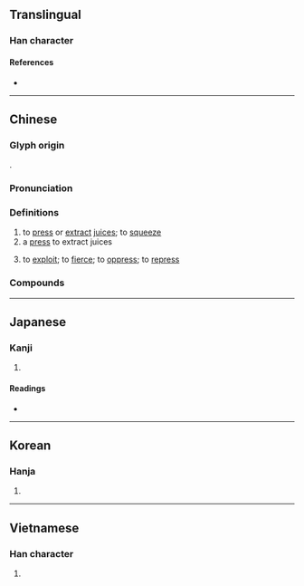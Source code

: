 {{also|搾}}
{{character info}}
==Translingual==

===Han character===
{{Han char|rn=75|rad=木|as=10|sn=14|four=43911|canj=DJCS|ids=⿰木窄}}

====References====
* {{Han ref|kx=0544.030|dkj=15259|dj=0931.220|hdz=21270.030|uh=69A8|ud=27048|bh=BA5E|bd=47710}}

----

==Chinese==
{{zh-forms}}

===Glyph origin===
{{Han etym}}
{{Han compound|木|窄|ls=psc|ls2=ic|c1=s|c2=p|t1=tree}}.

===Pronunciation===
{{zh-pron
|m=zhà
|c=zaa3
|mn=qz,xm:chè/zz:chèe/qz,tw,xm,zz:chà
|mn_note=chè/chèe - vernacular; chà - literary
|mc=y
|oc=y
|ma=
|cat=v,n
}}

===Definitions===
{{zh-hanzi}}

# to [[press]] or [[extract]] [[juice]]s; to [[squeeze]]
# a [[press]] to extract juices
# {{lb|zh|figurative}} to [[exploit]]; to [[fierce]]; to [[oppress]]; to [[repress]]

===Compounds===
{{zh-der|壓榨|榨乳器|榨取|榨床|榨汁|榨汁機|榨油水|榨菜}}

----

==Japanese==

===Kanji===
{{ja-kanji|grade=|rs=木10}}

# {{rfdef|ja|sort=木10}}

====Readings====
* {{ja-readings|on=[[さ]] (sa), [[しゃ]] (sha), [[さい]] (sai), [[さく]] (saku)|kun=[[しぼりき]] (shiboriki)}}

----

==Korean==

===Hanja===
{{ko-hanja|hangeul=자|eumhun=|rv=ja|mr=cha|y=ca}}

# {{rfdef|ko|sort=木10}}

----

==Vietnamese==

===Han character===
{{vi-hantu|[[trá]]|rs=木10}}

# {{rfdef|vi|sort=木10}}